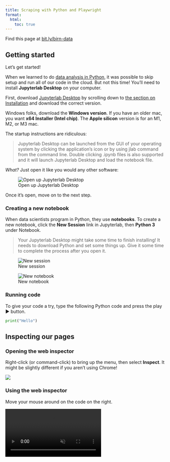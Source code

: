 ```yaml
---
title: Scraping with Python and Playwright
format:
  html:
    toc: true
---
```


::: {.callout-tip appearance="simple"}
Find this page at [bit.ly/birn-data](https://bit.ly/birn-data)
:::

## Getting started

Let's get started!

When we learned to do [data analysis in Python](pandas.qmd), it was possible to skip setup and run all of our code in the cloud. But not this time! You'll need to install **Jupyterlab Desktop** on your computer.

First, download [Jupyterlab Desktop](https://github.com/Jupyterlab/Jupyterlab-desktop) by scrolling down to [the section on Installation](https://github.com/Jupyterlab/Jupyterlab-desktop?tab=readme-ov-file#installation) and download the correct version.

Windows folks, download the **Windows version**. If you have an older mac, you want **x64 Installer (Intel chip)**. The **Apple silicon** version is for an M1, M2, or M3 mac.

The startup instructions are ridiculous:

> Jupyterlab Desktop can be launched from the GUI of your operating system by clicking the application's icon or by using jlab command from the command line. Double clicking .ipynb files is also supported and it will launch Jupyterlab Desktop and load the notebook file.

*What?* Just open it like you would any other software:

![Open up Jupyterlab Desktop](images/open-up.png)

Once it's open, move on to the next step.

### Creating a new notebook

When data scientists program in Python, they use **notebooks**. To create a new notebook, click the **New Session** link in Jupyterlab, then **Python 3** under Notebook.

> Your Jupyterlab Desktop might take some time to finish installing! It needs to download Python and set some things up. Give it some time to complete the process after you open it.

![New session](images/new-session.png)

![New notebook](images/new-notebook.png)

### Running code

To give your code a try, type the following Python code and press the play ▶️ button.

```py
print("Hello")
```

## Inspecting our pages

### Opening the web inspector

Right-click (or command-click) to bring up the menu, then select **Inspect**. It might be slightly different if you aren't using Chrome!

![](images/click-inspect.png)

### Using the web inspector

Move your mouse around on the code on the right.

<video autoplay muted loop>
  <source src="images/selecting-resized.mov" type="video/mp4">
  Your browser does not support the video tag.
</video>

Or click the 'select' button and click what you are interested in

<video autoplay muted loop>
  <source src="images/selecting-2-resized.mov" type="video/mp4">
  Your browser does not support the video tag.
</video>

### Getting the code

To get the HTML code for part of the page, first find it using the Web Inspector. Then right click, Copy, Copy outerHTML. You can paste this into ChatGPT to help write your scraper.

![](images/select-outerhtml.png)

## Writing your scraper

Use [this custom prompt](prompt.qmd) to see if you can put together a scraper! We'll walk through it several times in class.

Our example we'll use is **Apraisal Companies** from [https://ia-plb.my.site.com/LicenseSearchPage](https://ia-plb.my.site.com/LicenseSearchPage)